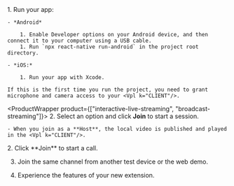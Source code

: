 <PlatformWrapper platform="react-native">
1. Run your app:

    - *Android*

        1. Enable Developer options on your Android device, and then connect it to your computer using a USB cable.
        1. Run `npx react-native run-android` in the project root directory.

    - *iOS:*

        1. Run your app with Xcode.

    If this is the first time you run the project, you need to grant microphone and camera access to your <Vpl k="CLIENT"/>.

<ProductWrapper product={["interactive-live-streaming", "broadcast-streaming"]}>
2. Select an option and click **Join** to start a session.

    - When you join as a **Host**, the local video is published and played in the <Vpl k="CLIENT"/>.

</ProductWrapper>
<ProductWrapper product="video-calling">
2. Click **Join** to start a call. 
</ProductWrapper>

3. Join the same channel from another test device or the <Link target="_blank" to="{{Global.DEMO_BASIC_VIDEO_CALL_URL}}"><Vg k="COMPANY" /> web demo</Link>.

1. Experience the features of your new extension.

</PlatformWrapper>